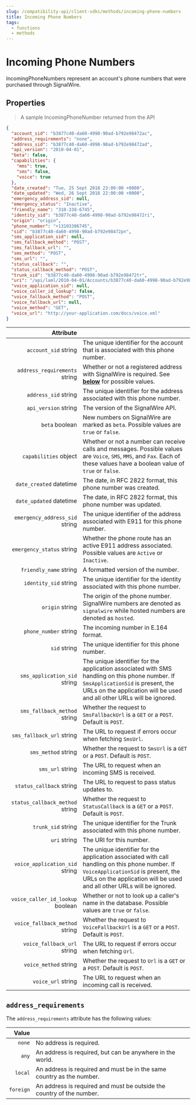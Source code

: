 ```yaml
---
slug: /compatibility-api/client-sdks/methods/incoming-phone-numbers
title: Incoming Phone Numbers
tags:
  - functions
  - methods
---
```


# Incoming Phone Numbers

IncomingPhoneNumbers represent an account's phone numbers that were purchased through SignalWire.

## Properties

> A sample IncomingPhoneNumber returned from the API

```json
{
  "account_sid": "b3877c40-da60-4998-90ad-b792e98472ac",
  "address_requirements": "none",
  "address_sid": "b3877c40-da60-4998-90ad-b792e98472ad",
  "api_version": "2010-04-01",
  "beta": false,
  "capabilities": {
    "mms": true,
    "sms": false,
    "voice": true
  },
  "date_created": "Tue, 25 Sept 2018 23:00:00 +0000",
  "date_updated": "Wed, 26 Sept 2018 22:00:00 +0000",
  "emergency_address_sid": null,
  "emergency_status": "Inactive",
  "friendly_name": "310-338-6745",
  "identity_sid": "b3877c40-da60-4998-90ad-b792e98472ri",
  "origin": "origin",
  "phone_number": "+13103386745",
  "sid": "b3877c40-da60-4998-90ad-b792e98472pn",
  "sms_application_sid": null,
  "sms_fallback_method": "POST",
  "sms_fallback_url": "",
  "sms_method": "POST",
  "sms_url": "",
  "status_callback": "",
  "status_callback_method": "POST",
  "trunk_sid": "b3877c40-da60-4998-90ad-b792e98472tr",
  "uri": "/api/laml/2010-04-01/Accounts/b3877c40-da60-4998-90ad-b792e98472ac/IncomingPhoneNumbers/b3877c40-da60-4998-90ad-b792e98472pn.json",
  "voice_application_sid": null,
  "voice_caller_id_lookup": false,
  "voice_fallback_method": "POST",
  "voice_fallback_url": null,
  "voice_method": "GET",
  "voice_url": "http://your-application.com/docs/voice.xml"
}
```

|                                                          Attribute |                                                                                                                                                                                                                 |
| -----------------------------------------------------------------: | --------------------------------------------------------------------------------------------------------------------------------------------------------------------------------------------------------------- |
|             `account_sid` <span class="optional-arg">string</span> | The unique identifier for the account that is associated with this phone number.                                                                                                                                |
|    `address_requirements` <span class="optional-arg">string</span> | Whether or not a registered address with SignalWire is required. See <a href="#address_requirements"><b>below</b></a> for possible values.                                                                      |
|             `address_sid` <span class="optional-arg">string</span> | The unique identifier for the address associated with this phone number.                                                                                                                                        |
|             `api_version` <span class="optional-arg">string</span> | The version of the SignalWire API.                                                                                                                                                                              |
|                   `beta` <span class="optional-arg">boolean</span> | New numbers on SignalWire are marked as `beta`. Possible values are `true` or `false`.                                                                                                                          |
|            `capabilities` <span class="optional-arg">object</span> | Whether or not a number can receive calls and messages. Possible values are `Voice`, `SMS`, `MMS`, and `Fax`. Each of these values have a boolean value of `true` or `false`.                                   |
|          `date_created` <span class="optional-arg">datetime</span> | The date, in RFC 2822 format, this phone number was created.                                                                                                                                                    |
|          `date_updated` <span class="optional-arg">datetime</span> | The date, in RFC 2822 format, this phone number was updated.                                                                                                                                                    |
|   `emergency_address_sid` <span class="optional-arg">string</span> | The unique identifier of the address associated with E911 for this phone number.                                                                                                                                |
|        `emergency_status` <span class="optional-arg">string</span> | Whether the phone route has an active E911 address associated. Possible values are `Active` or `Inactive`.                                                                                                      |
|           `friendly_name` <span class="optional-arg">string</span> | A formatted version of the number.                                                                                                                                                                              |
|            `identity_sid` <span class="optional-arg">string</span> | The unique identifier for the identity associated with this phone number.                                                                                                                                       |
|                  `origin` <span class="optional-arg">string</span> | The origin of the phone number. SignalWire numbers are denoted as `signalwire` while hosted numbers are denoted as `hosted`.                                                                                    |
|            `phone_number` <span class="optional-arg">string</span> | The incoming number in E.164 format.                                                                                                                                                                            |
|                     `sid` <span class="optional-arg">string</span> | The unique identifier for this phone number.                                                                                                                                                                    |
|     `sms_application_sid` <span class="optional-arg">string</span> | The unique identifier for the application associated with SMS handling on this phone number. If `SmsApplicationSid` is present, the URLs on the application will be used and all other URLs will be ignored.    |
|     `sms_fallback_method` <span class="optional-arg">string</span> | Whether the request to `SmsFallbackUrl` is a `GET` or a `POST`. Default is `POST`.                                                                                                                              |
|        `sms_fallback_url` <span class="optional-arg">string</span> | The URL to request if errors occur when fetching `SmsUrl`.                                                                                                                                                      |
|              `sms_method` <span class="optional-arg">string</span> | Whether the request to `SmsUrl` is a `GET` or a `POST`. Default is `POST`.                                                                                                                                      |
|                 `sms_url` <span class="optional-arg">string</span> | The URL to request when an incoming SMS is received.                                                                                                                                                            |
|         `status_callback` <span class="optional-arg">string</span> | The URL to request to pass status updates to.                                                                                                                                                                   |
|  `status_callback_method` <span class="optional-arg">string</span> | Whether the request to `StatusCallback` is a `GET` or a `POST`. Default is `POST`.                                                                                                                              |
|               `trunk_sid` <span class="optional-arg">string</span> | The unique identifier for the Trunk associated with this phone number.                                                                                                                                          |
|                     `uri` <span class="optional-arg">string</span> | The URI for this number.                                                                                                                                                                                        |
|   `voice_application_sid` <span class="optional-arg">string</span> | The unique identifier for the application associated with call handling on this phone number. If `VoiceApplicationSid` is present, the URLs on the application will be used and all other URLs will be ignored. |
| `voice_caller_id_lookup` <span class="optional-arg">boolean</span> | Whether or not to look up a caller's name in the database. Possible values are `true` or `false`.                                                                                                               |
|   `voice_fallback_method` <span class="optional-arg">string</span> | Whether the request to `VoiceFallbackUrl` is a `GET` or a `POST`. Default is `POST`.                                                                                                                            |
|      `voice_fallback_url` <span class="optional-arg">string</span> | The URL to request if errors occur when fetching `Url`.                                                                                                                                                         |
|            `voice_method` <span class="optional-arg">string</span> | Whether the request to `Url` is a `GET` or a `POST`. Default is `POST`.                                                                                                                                         |
|               `voice_url` <span class="optional-arg">string</span> | The URL to request when an incoming call is received.                                                                                                                                                           |

## `address_requirements`

The `address_requirements` attribute has the following values:

|                                        Value |                                                                       |
| -------------------------------------------: | --------------------------------------------------------------------- |
|    `none` <span class="optional-arg"></span> | No address is required.                                               |
|     `any` <span class="optional-arg"></span> | An address is required, but can be anywhere in the world.             |
|   `local` <span class="optional-arg"></span> | An address is required and must be in the same country as the number. |
| `foreign` <span class="optional-arg"></span> | An address is required and must be outside the country of the number. |
